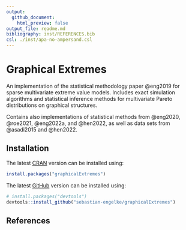 ```yaml
---
output:
  github_document:
    html_preview: false
output_file: readme.md
bibliography: inst/REFERENCES.bib
csl: ./inst/apa-no-ampersand.csl
---
```


<!-- README.md is generated from README.Rmd, using `rmarkdown::render()`. Please edit that file -->

# Graphical Extremes

An implementation of the statistical methodology paper @eng2019 for sparse
multivariate extreme value models.
Includes exact simulation algorithms and statistical 
inference methods for multivariate Pareto distributions on graphical structures.

Contains also implementations of statistical methods from
@eng2020, @roe2021, @eng2022a, and @hen2022,
as well as data sets from @asadi2015 and @hen2022.


## Installation

The latest
[CRAN](https://cran.r-project.org/package=graphicalExtremes)
version can be installed using:
``` r
install.packages("graphicalExtremes")
```

The latest
[GitHub](https://github.com/sebastian-engelke/graphicalExtremes)
version can be installed using:
``` r
# install.packages("devtools")
devtools::install_github("sebastian-engelke/graphicalExtremes")
```

## References
